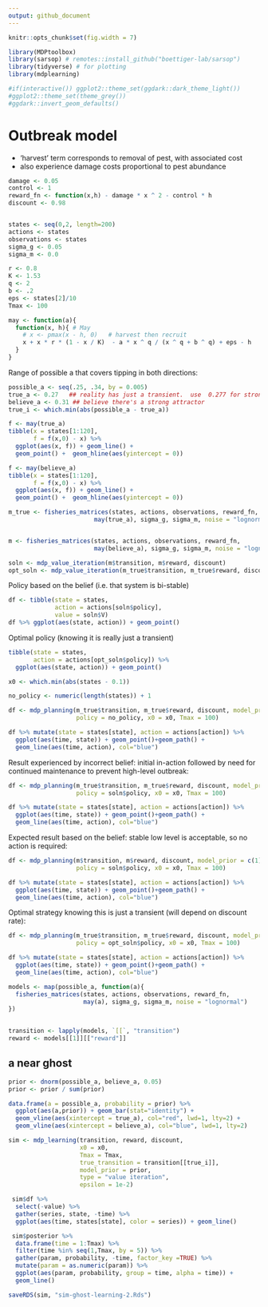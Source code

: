```yaml
---
output: github_document
---
```


```r
knitr::opts_chunk$set(fig.width = 7)
```


```r
library(MDPtoolbox)
library(sarsop) # remotes::install_github("boettiger-lab/sarsop")
library(tidyverse) # for plotting
library(mdplearning)

#if(interactive()) ggplot2::theme_set(ggdark::dark_theme_light())
#ggplot2::theme_set(theme_grey())
#ggdark::invert_geom_defaults()
```

# Outbreak model

- 'harvest' term corresponds to removal of pest, with associated cost
- also experience damage costs proportional to pest abundance

```r
damage <- 0.05
control <- 1
reward_fn <- function(x,h) - damage * x ^ 2 - control * h
discount <- 0.98


states <- seq(0,2, length=200)
actions <- states
observations <- states
sigma_g <- 0.05
sigma_m <- 0.0

r <- 0.8
K <- 1.53
q <- 2
b <- .2
eps <- states[2]/10
Tmax <- 100

may <- function(a){  
  function(x, h){ # May
    # x <- pmax(x - h, 0)   # harvest then recruit   
    x + x * r * (1 - x / K)  - a * x ^ q / (x ^ q + b ^ q) + eps - h
  }
}

```

Range of possible a that covers tipping in both directions:

```r
possible_a <- seq(.25, .34, by = 0.005)
true_a <- 0.27   ## reality has just a transient.  use  0.277 for stronger ghost
believe_a <- 0.31 ## believe there's a strong attractor
true_i <- which.min(abs(possible_a - true_a))
```

```r
f <- may(true_a)
tibble(x = states[1:120],
       f = f(x,0) - x) %>%
  ggplot(aes(x, f)) + geom_line() +
  geom_point() +  geom_hline(aes(yintercept = 0))
```

```r
f <- may(believe_a)
tibble(x = states[1:120],
       f = f(x,0) - x) %>%
  ggplot(aes(x, f)) + geom_line() +
  geom_point() +  geom_hline(aes(yintercept = 0))
```



```r
m_true <- fisheries_matrices(states, actions, observations, reward_fn, 
                        may(true_a), sigma_g, sigma_m, noise = "lognormal")


m <- fisheries_matrices(states, actions, observations, reward_fn, 
                        may(believe_a), sigma_g, sigma_m, noise = "lognormal")
```



```r
soln <- mdp_value_iteration(m$transition, m$reward, discount)
opt_soln <- mdp_value_iteration(m_true$transition, m_true$reward, discount)

```

Policy based on the belief (i.e. that system is bi-stable)

```r
df <- tibble(state = states,
             action = actions[soln$policy],
             value = soln$V)
df %>% ggplot(aes(state, action)) + geom_point() 
```

Optimal policy (knowing it is really just a transient)
```r
tibble(state = states,
       action = actions[opt_soln$policy]) %>% 
  ggplot(aes(state, action)) + geom_point() 
```



```r
x0 <- which.min(abs(states - 0.1))
```



```r
no_policy <- numeric(length(states)) + 1

df <- mdp_planning(m_true$transition, m_true$reward, discount, model_prior = c(1), 
                   policy = no_policy, x0 = x0, Tmax = 100)

df %>% mutate(state = states[state], action = actions[action]) %>% 
  ggplot(aes(time, state)) + geom_point()+geom_path() + 
  geom_line(aes(time, action), col="blue")
```



Result experienced by incorrect belief:  initial in-action followed by need for continued maintenance to prevent high-level outbreak:


```r

df <- mdp_planning(m_true$transition, m_true$reward, discount, model_prior = c(1), 
                   policy = soln$policy, x0 = x0, Tmax = 100)

df %>% mutate(state = states[state], action = actions[action]) %>% 
  ggplot(aes(time, state)) + geom_point()+geom_path() + 
  geom_line(aes(time, action), col="blue")
```


Expected result based on the belief: stable low level is acceptable, so no action is required:

```r

df <- mdp_planning(m$transition, m$reward, discount, model_prior = c(1), 
                   policy = soln$policy, x0 = x0, Tmax = 100)

df %>% mutate(state = states[state], action = actions[action]) %>% 
  ggplot(aes(time, state)) + geom_point()+geom_path() + 
  geom_line(aes(time, action), col="blue")
```

Optimal strategy knowing this is just a transient (will depend on discount rate):

```r

df <- mdp_planning(m_true$transition, m_true$reward, discount, model_prior = c(1), 
                   policy = opt_soln$policy, x0 = x0, Tmax = 100)

df %>% mutate(state = states[state], action = actions[action]) %>% 
  ggplot(aes(time, state)) + geom_point()+geom_path() + 
  geom_line(aes(time, action), col="blue")
```










```r

models <- map(possible_a, function(a){
  fisheries_matrices(states, actions, observations, reward_fn, 
                     may(a), sigma_g, sigma_m, noise = "lognormal")
})
  
```

```r
transition <- lapply(models, `[[`, "transition")
reward <- models[[1]][["reward"]]
```



## a near ghost

```r
prior <- dnorm(possible_a, believe_a, 0.05)
prior <- prior / sum(prior)
```

```r
data.frame(a = possible_a, probability = prior) %>%
  ggplot(aes(a,prior)) + geom_bar(stat="identity") +
  geom_vline(aes(xintercept = true_a), col="red", lwd=1, lty=2) + 
  geom_vline(aes(xintercept = believe_a), col="blue", lwd=1, lty=2) 
```




```r
sim <- mdp_learning(transition, reward, discount, 
                    x0 = x0, 
                    Tmax = Tmax, 
                    true_transition = transition[[true_i]],
                    model_prior = prior,
                    type = "value iteration", 
                    epsilon = 1e-2)
```


```r
 sim$df %>% 
  select(-value) %>% 
  gather(series, state, -time) %>% 
  ggplot(aes(time, states[state], color = series)) + geom_line()
```



```r
 sim$posterior %>% 
  data.frame(time = 1:Tmax) %>%
  filter(time %in% seq(1,Tmax, by = 5)) %>%
  gather(param, probability, -time, factor_key =TRUE) %>% 
  mutate(param = as.numeric(param)) %>% 
  ggplot(aes(param, probability, group = time, alpha = time)) + 
  geom_line()
```



```r
saveRDS(sim, "sim-ghost-learning-2.Rds")
```


```r
```


